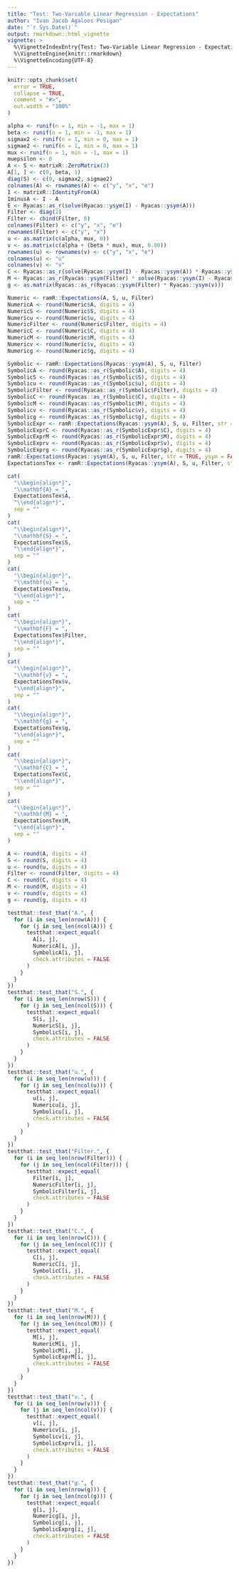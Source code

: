 ```yaml
---
title: "Test: Two-Variable Linear Regression - Expectations"
author: "Ivan Jacob Agaloos Pesigan"
date: "`r Sys.Date()`"
output: rmarkdown::html_vignette
vignette: >
  %\VignetteIndexEntry{Test: Two-Variable Linear Regression - Expectations}
  %\VignetteEngine{knitr::rmarkdown}
  %\VignetteEncoding{UTF-8}
---
```



```r
knitr::opts_chunk$set(
  error = TRUE,
  collapse = TRUE,
  comment = "#>",
  out.width = "100%"
)
```



```r
alpha <- runif(n = 1, min = -1, max = 1)
beta <- runif(n = 1, min = -1, max = 1)
sigmax2 <- runif(n = 1, min = 0, max = 1)
sigmae2 <- runif(n = 1, min = 0, max = 1)
mux <- runif(n = 1, min = -1, max = 1)
muepsilon <- 0
A <- S <- matrixR::ZeroMatrix(3)
A[1, ] <- c(0, beta, 1)
diag(S) <- c(0, sigmax2, sigmae2)
colnames(A) <- rownames(A) <- c("y", "x", "e")
I <- matrixR::IdentityFrom(A)
IminusA <- I - A
E <- Ryacas::as_r(solve(Ryacas::ysym(I) - Ryacas::ysym(A)))
Filter <- diag(2)
Filter <- cbind(Filter, 0)
colnames(Filter) <- c("y", "x", "e")
rownames(Filter) <- c("y", "x")
u <- as.matrix(c(alpha, mux, 0))
v <- as.matrix(c(alpha + (beta * mux), mux, 0.00))
rownames(u) <- rownames(v) <- c("y", "x", "e")
colnames(u) <- "u"
colnames(v) <- "v"
C <- Ryacas::as_r(solve(Ryacas::ysym(I) - Ryacas::ysym(A)) * Ryacas::ysym(S) * t(solve(Ryacas::ysym(I) - Ryacas::ysym(A))))
M <- Ryacas::as_r(Ryacas::ysym(Filter) * solve(Ryacas::ysym(I) - Ryacas::ysym(A)) * Ryacas::ysym(S) * t(solve(Ryacas::ysym(I) - Ryacas::ysym(A))) * t(Ryacas::ysym(Filter)))
g <- as.matrix(Ryacas::as_r(Ryacas::ysym(Filter) * Ryacas::ysym(v)))
```


\begin{equation}
  \begin{split}
    y &= \alpha + \beta x + \varepsilon \\
    y &= `r alpha` + `r beta` x + \varepsilon
  \end{split}
\end{equation}


```r
Numeric <- ramR::Expectations(A, S, u, Filter)
NumericA <- round(Numeric$A, digits = 4)
NumericS <- round(Numeric$S, digits = 4)
Numericu <- round(Numeric$u, digits = 4)
NumericFilter <- round(Numeric$Filter, digits = 4)
NumericC <- round(Numeric$C, digits = 4)
NumericM <- round(Numeric$M, digits = 4)
Numericv <- round(Numeric$v, digits = 4)
Numericg <- round(Numeric$g, digits = 4)
```



```r
Symbolic <- ramR::Expectations(Ryacas::ysym(A), S, u, Filter)
SymbolicA <- round(Ryacas::as_r(Symbolic$A), digits = 4)
SymbolicS <- round(Ryacas::as_r(Symbolic$S), digits = 4)
Symbolicu <- round(Ryacas::as_r(Symbolic$u), digits = 4)
SymbolicFilter <- round(Ryacas::as_r(Symbolic$Filter), digits = 4)
SymbolicC <- round(Ryacas::as_r(Symbolic$C), digits = 4)
SymbolicM <- round(Ryacas::as_r(Symbolic$M), digits = 4)
Symbolicv <- round(Ryacas::as_r(Symbolic$v), digits = 4)
Symbolicg <- round(Ryacas::as_r(Symbolic$g), digits = 4)
SymbolicExpr <- ramR::Expectations(Ryacas::ysym(A), S, u, Filter, str = FALSE, simplify = TRUE)
SymbolicExprC <- round(Ryacas::as_r(SymbolicExpr$C), digits = 4)
SymbolicExprM <- round(Ryacas::as_r(SymbolicExpr$M), digits = 4)
SymbolicExprv <- round(Ryacas::as_r(SymbolicExpr$v), digits = 4)
SymbolicExprg <- round(Ryacas::as_r(SymbolicExpr$g), digits = 4)
ramR::Expectations(Ryacas::ysym(A), S, u, Filter, str = TRUE, ysym = FALSE, simplify = TRUE)
ExpectationsTex <- ramR::Expectations(Ryacas::ysym(A), S, u, Filter, str = TRUE, tex = TRUE, simplify = TRUE)
```



```r
cat(
  "\\begin{align*}",
  "\\mathbf{A} = ",
  ExpectationsTex$A,
  "\\end{align*}",
  sep = ""
)
cat(
  "\\begin{align*}",
  "\\mathbf{S} = ",
  ExpectationsTex$S,
  "\\end{align*}",
  sep = ""
)
cat(
  "\\begin{align*}",
  "\\mathbf{u} = ",
  ExpectationsTex$u,
  "\\end{align*}",
  sep = ""
)
cat(
  "\\begin{align*}",
  "\\mathbf{F} = ",
  ExpectationsTex$Filter,
  "\\end{align*}",
  sep = ""
)
cat(
  "\\begin{align*}",
  "\\mathbf{v} = ",
  ExpectationsTex$v,
  "\\end{align*}",
  sep = ""
)
cat(
  "\\begin{align*}",
  "\\mathbf{g} = ",
  ExpectationsTex$g,
  "\\end{align*}",
  sep = ""
)
cat(
  "\\begin{align*}",
  "\\mathbf{C} = ",
  ExpectationsTex$C,
  "\\end{align*}",
  sep = ""
)
cat(
  "\\begin{align*}",
  "\\mathbf{M} = ",
  ExpectationsTex$M,
  "\\end{align*}",
  sep = ""
)
```



```r
A <- round(A, digits = 4)
S <- round(S, digits = 4)
u <- round(u, digits = 4)
Filter <- round(Filter, digits = 4)
C <- round(C, digits = 4)
M <- round(M, digits = 4)
v <- round(v, digits = 4)
g <- round(g, digits = 4)
```



```r
testthat::test_that("A.", {
  for (i in seq_len(nrow(A))) {
    for (j in seq_len(ncol(A))) {
      testthat::expect_equal(
        A[i, j],
        NumericA[i, j],
        SymbolicA[i, j],
        check.attributes = FALSE
      )
    }
  }
})
testthat::test_that("S.", {
  for (i in seq_len(nrow(S))) {
    for (j in seq_len(ncol(S))) {
      testthat::expect_equal(
        S[i, j],
        NumericS[i, j],
        SymbolicS[i, j],
        check.attributes = FALSE
      )
    }
  }
})
testthat::test_that("u.", {
  for (i in seq_len(nrow(u))) {
    for (j in seq_len(ncol(u))) {
      testthat::expect_equal(
        u[i, j],
        Numericu[i, j],
        Symbolicu[i, j],
        check.attributes = FALSE
      )
    }
  }
})
testthat::test_that("Filter.", {
  for (i in seq_len(nrow(Filter))) {
    for (j in seq_len(ncol(Filter))) {
      testthat::expect_equal(
        Filter[i, j],
        NumericFilter[i, j],
        SymbolicFilter[i, j],
        check.attributes = FALSE
      )
    }
  }
})
testthat::test_that("C.", {
  for (i in seq_len(nrow(C))) {
    for (j in seq_len(ncol(C))) {
      testthat::expect_equal(
        C[i, j],
        NumericC[i, j],
        SymbolicC[i, j],
        check.attributes = FALSE
      )
    }
  }
})
testthat::test_that("M.", {
  for (i in seq_len(nrow(M))) {
    for (j in seq_len(ncol(M))) {
      testthat::expect_equal(
        M[i, j],
        NumericM[i, j],
        SymbolicM[i, j],
        SymbolicExprM[i, j],
        check.attributes = FALSE
      )
    }
  }
})
testthat::test_that("v.", {
  for (i in seq_len(nrow(v))) {
    for (j in seq_len(ncol(v))) {
      testthat::expect_equal(
        v[i, j],
        Numericv[i, j],
        Symbolicv[i, j],
        SymbolicExprv[i, j],
        check.attributes = FALSE
      )
    }
  }
})
testthat::test_that("g.", {
  for (i in seq_len(nrow(g))) {
    for (j in seq_len(ncol(g))) {
      testthat::expect_equal(
        g[i, j],
        Numericg[i, j],
        Symbolicg[i, j],
        SymbolicExprg[i, j],
        check.attributes = FALSE
      )
    }
  }
})
```

